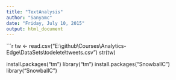 ```yaml
---
title: "TextAnalysis"
author: "Sanyamc"
date: "Friday, July 10, 2015"
output: html_document
---
```



```r

tw <- read.csv("E:\\github\\Courses\\Analytics-Edge\\DataSets\\todelete\\tweets.csv")
str(tw)

install.packages("tm")
library("tm")
install.packages("SnowballC")
library("SnowballC")